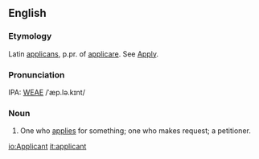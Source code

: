 ==English==
===Etymology===
Latin [[applicans]], p.pr. of [[applicare]].  See [[Apply]].

===Pronunciation===
IPA: [[WEAE]] /ˈæp.lə.kɪnt/

===Noun===
# One who [[applies]] for something; one who makes request; a petitioner.
<!-- material copied from Webster's Revised Unabridged Dictionary (1913) -->

[[io:Applicant]]
[[it:applicant]]